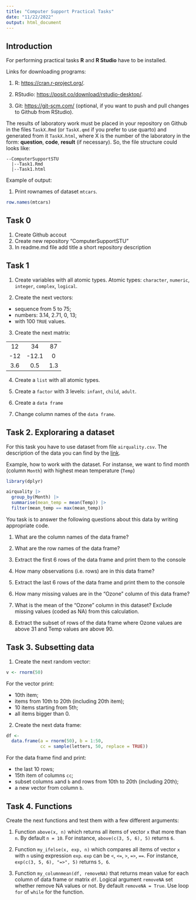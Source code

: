 ---
title: "Computer Support Practical Tasks"
date: "11/22/2022"
output: html_document
---

## Introduction

For performing practical tasks **R** and **R Studio** have to be installed.

Links for downloading programs: 

1. R: <https://cran.r-project.org/>.

2. RStudio: <https://posit.co/download/rstudio-desktop/>.

3. Git: <https://git-scm.com/> (optional, if you want to push and pull changes to Github from RStudio).

The results of laboratory work must be placed in your repository on Github in the files `TaskX.Rmd` (or `TaskX.qmd` if you prefer to use quarto) and generated from it `TaskX.html`, where X is the number of the laboratory in the form: **question**, **code**, **result** (if necessary). So, the file structure could looks like:

```
--ComputerSupportSTU
  |--Task1.Rmd
  |--Task1.html
```


Example of output:

1.  Print rownames of dataset `mtcars`.

```{r}
row.names(mtcars)
```

## Task 0

1.  Create Github accout
2.  Create new repository "ComputerSupportSTU"
3.  In readme.md file add title a short repository description

## Task 1

1. Create variables with all atomic types. Atomic types: `character`, `numeric`, `integer`, `complex`, `logical`.

2. Create the next vectors:
  * sequence from 5 to 75;
  * numbers: 3.14, 2.71, 0, 13;
  * with 100 `TRUE` values.

3. Create the next matrix:

|  |   |  |
|:---:|:-----:|:---:|
| 12  | 34    | 87  |
| -12 | -12.1 | 0   |
| 3.6 | 0.5   | 1.3 |

4. Create a `list` with all atomic types.

5. Create a `factor` with 3 levels: `infant`, `child`, `adult`.

6. Create a `data frame`

7. Change column names of the `data frame`.


## Task 2. Exploraring a dataset

For this task you have to use dataset from file `airquality.csv`. The description of the data you can find by the [link](https://www.rdocumentation.org/packages/datasets/versions/3.6.2/topics/airquality).

Example, how to work with the dataset. For instanse, we want to find month (column `Month`) with highest mean temperature (`Temp`)


```{r message=FALSE}
library(dplyr)

airquality |> 
  group_by(Month) |> 
  summarise(mean_temp = mean(Temp)) |> 
  filter(mean_temp == max(mean_temp))
```

You task is to answer the following questions about this data by writing appropriate code.

1. What are the column names of the data frame?

2. What are the row names of the data frame?

3. Extract the first 6 rows of the data frame and print them to the console

4. How many observations (i.e. rows) are in this data frame?

5. Extract the last 6 rows of the data frame and print them to the console

6. How many missing values are in the "Ozone" column of this data frame?

7. What is the mean of the "Ozone" column in this dataset? Exclude missing values (coded as NA) from this calculation.

8. Extract the subset of rows of the data frame where Ozone values are above 31 and Temp values are above 90.

## Task 3. Subsetting data

1. Create the next random vector:

```{r message=FALSE}
v <- rnorm(50)
```

For the vector print:

- 10th item;
- items from 10th to 20th (including 20th item);
- 10 items starting from 5th;
- all items bigger than 0.

2. Create the next data frame:

```{r message=FALSE}
df <- 
  data.frame(a = rnorm(50), b = 1:50, 
             cc = sample(letters, 50, replace = TRUE))

```

For the data frame find and print:

- the last 10 rows;
- 15th item of columns `cc`;
- subset columns `a`and `b` and rows from 10th to 20th (including 20th);
- a new vector from column `b`.

## Task 4. Functions

Create the next functions and test them with a few different arguments:

1. Function `above(x, n)` which returns all items of vector `x` that more than `n`. By default `n = 10`. For instance, `above(c(3, 5, 6), 5)` returns `6`.

2. Function `my_ifelse(x, exp, n)` which compares all items of vector `x` with `n` using expression `exp`. `exp` can be `<`, `<=`, `>`, `=>`, `==`. For instance, `exp(c(3, 5, 6), "=>", 5)` returns `5, 6`.

3. Function `my_columnmean(df, removeNA)` that returns mean value for each column of data frame or matrix `df`. Logical argument `removeNA` set whether remove NA values or not. By default `removeNA = True`. Use loop `for` of `while` for the function.






